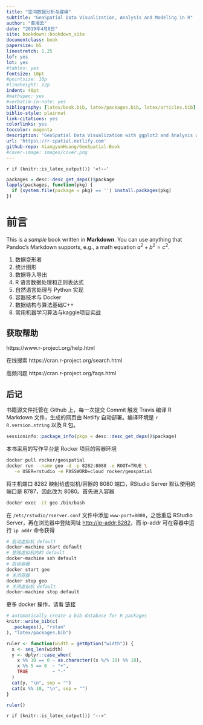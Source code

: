 ```yaml
--- 
title: "空间数据分析与建模"
subtitle: "GeoSpatial Data Visualization, Analysis and Modeling in R"
author: "黄湘云"
date: "2019年4月8日"
site: bookdown::bookdown_site
documentclass: book
papersize: b5
linestretch: 1.25
lof: yes
lot: yes
#tables: yes
fontsize: 10pt
#pointsize: 10p
#lineheight: 12p
indent: 40pt
#mathspec: yes
#verbatim-in-note: yes
bibliography: [latex/book.bib, latex/packages.bib, latex/articles.bib]
biblio-style: plainnat
link-citations: yes
colorlinks: yes
toccolor: magenta
description: "GeoSpatial Data Visualization with ggplot2 and Analysis with rstan in R."
url: 'https\://r-spatial.netlify.com'
github-repo: XiangyunHuang/GeoSpatial-Book
#cover-image: images/cover.png
---
```


`r if (knitr::is_latex_output()) '<!--'` 

```r
packages = desc::desc_get_deps()$package
lapply(packages, function(pkg) {
  if (system.file(package = pkg) == '') install.packages(pkg)
})
```

# 前言 {#preface .unnumbered}

\index{TinyTeX}

This is a _sample_ book written in **Markdown**. You can use anything that Pandoc's Markdown supports, e.g., a math equation $a^2 + b^2 = c^2$.

::: sidebar
1. 数据变形者
1. 统计图形
1. 数据导入导出
1. R 语言数据处理和正则表达式
1. 自然语言处理与 Python 实现
1. 容器技术与 Docker
1. 数据结构与算法基础C++
1. 常用机器学习算法与kaggle项目实战
:::


## 获取帮助 {#Getting-Help-with-R .unnumbered}

https://www.r-project.org/help.html

在线搜索 https://cran.r-project.org/search.html

高频问题 https://cran.r-project.org/faqs.html

[rseek]: https://rseek.org/

## 后记 {#colophon .unnumbered}

书籍源文件托管在 Github 上，每一次提交 Commit 触发 Travis 编译 R Markdown 文件，生成的网页由 Netlify 自动部署。编译环境是 `r R.version.string` 以及 R 包。

```r
sessioninfo::package_info(pkgs = desc::desc_get_deps()$package)
```

本书采用的写作平台是 Rocker 项目的容器环境

```bash
docker pull rocker/geospatial
docker run --name geo -d -p 8282:8080 -e ROOT=TRUE \
   -e USER=rstudio -e PASSWORD=cloud rocker/geospatial
```

将主机端口 8282 映射给虚拟机/容器的 8080 端口，RStudio Server 默认使用的端口是 8787，因此改为 8080。首先进入容器

```bash
docker exec -it geo /bin/bash
```

在 `/etc/rstudio/rserver.conf` 文件中添加 `www-port=8080`，之后重启 RStudio Server，再在浏览器中登陆网址 <http://ip-addr:8282>，而 ip-addr 可在容器中运行 `ip addr` 命令获得

```bash
# 启动虚拟机 default
docker-machine start default
# 登陆虚拟机内的 default 
docker-machine ssh default
# 启动容器
docker start geo
# 关闭容器
docker stop geo
# 关闭虚拟机 default
docker-machine stop default
```

更多 docker 操作，请看 [链接](https://notesdown.netlify.com/container.html#docker-machine)

```r
# automatically create a bib database for R packages
knitr::write_bib(c(
  .packages(), "rstan"
), "latex/packages.bib")
```
```r
ruler <- function(width = getOption("width")) {
  x <- seq_len(width)
  y <- dplyr::case_when(
    x %% 10 == 0 ~ as.character((x %/% 10) %% 10),
    x %% 5 == 0  ~ "+",
    TRUE         ~ "-"
  )
  cat(y, "\n", sep = "")
  cat(x %% 10, "\n", sep = "")
}
```
```r
ruler()
```

`r if (knitr::is_latex_output()) '-->'`
